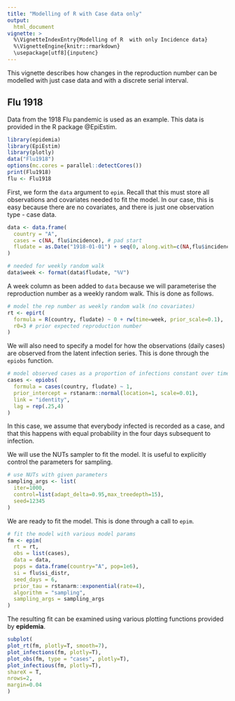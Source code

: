 ```yaml
---
title: "Modelling of R with Case data only"
output: 
  html_document
vignette: >
  %\VignetteIndexEntry{Modelling of R  with only Incidence data}
  %\VignetteEngine{knitr::rmarkdown}
  \usepackage[utf8]{inputenc}
---
```


This vignette describes how changes in the reproduction number can be modelled with just case data and 
with a discrete serial interval.

## Flu 1918

Data from the 1918 Flu pandemic is used as an example. This data is provided in the R package @EpiEstim.

```r
library(epidemia)
library(EpiEstim)
library(plotly)
data("Flu1918")
options(mc.cores = parallel::detectCores())
print(Flu1918)
flu <- Flu1918
```

First, we form the `data` argument to `epim`. Recall that this must store all observations and covariates needed to fit the model.
In our case, this is easy because there are no covariates, and there is just one observation type - case data.

```r
data <- data.frame(
  country = "A",
  cases = c(NA, flu$incidence), # pad start
  fludate = as.Date("1918-01-01") + seq(0, along.with=c(NA,flu$incidence)) 
)

# needed for weekly random walk
data$week <- format(data$fludate, "%V")
```

A week column as been added to `data` because we will parameterise the reproduction number as a weekly random walk. 
This is done as follows.
```r
# model the rep number as weekly random walk (no covariates)
rt <- epirt(
  formula = R(country, fludate) ~ 0 + rw(time=week, prior_scale=0.1),
  r0=3 # prior expected reproduction number
)
```

We will also need to specify a model for how the observations (daily cases) are observed from the latent infection series.
This is done through the `epiobs` function.
```r
# model observed cases as a proportion of infections constant over time
cases <- epiobs(
  formula = cases(country, fludate) ~ 1,
  prior_intercept = rstanarm::normal(location=1, scale=0.01),
  link = "identity",
  lag = rep(.25,4)
)
```
In this case, we assume that everybody infected is recorded as a case, and that this happens with equal probability in the four 
days subsequent to infection.

We will use the NUTs sampler to fit the model. It is useful to explicitly control the parameters for sampling.
```r
# use NUTs with given parameters
sampling_args <- list(
  iter=1000,
  control=list(adapt_delta=0.95,max_treedepth=15),
  seed=12345
)
```
We are ready to fit the model. This is done through a call to `epim`.
```r
# fit the model with various model params
fm <- epim(
  rt = rt,
  obs = list(cases),
  data = data,
  pops = data.frame(country="A", pop=1e6),
  si = flu$si_distr,
  seed_days = 6,
  prior_tau = rstanarm::exponential(rate=4),
  algorithm = "sampling",
  sampling_args = sampling_args
)
```

The resulting fit can be examined using various plotting functions provided by **epidemia**.
```r
subplot(
plot_rt(fm, plotly=T, smooth=7),
plot_infections(fm, plotly=T),
plot_obs(fm, type = "cases", plotly=T),
plot_infectious(fm, plotly=T),
shareX = T,
nrows=2,
margin=0.04
)
```


